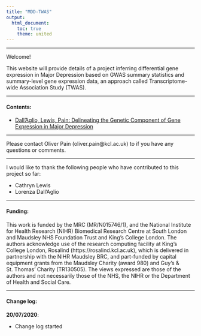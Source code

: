 ```yaml
---
title: "MDD-TWAS"
output: 
  html_document:
    toc: true
    theme: united
---
```


***

Welcome!

This website will provide details of a project inferring differential gene expression in Major Depression based on GWAS summary statistics and summary-level gene expression data, an approach called Transcriptome-wide Association Study (TWAS).

***

#### Contents:

* [Dall'Aglio, Lewis, Pain: Delineating the Genetic Component of Gene Expression in Major Depression](https://opain.github.io/MDD-TWAS/MDD_TWAS.html)

***

Please contact Oliver Pain (oliver.pain@kcl.ac.uk) to if you have any questions or comments.

***

I would like to thank the following people who have contributed to this project so far:

* Cathryn Lewis
* Lorenza Dall'Aglio

***

#### Funding:

This work is funded by the MRC (MR/N015746/1), and the National Institute for Health Research (NIHR) Biomedical Research Centre at South London and Maudsley NHS Foundation Trust and King’s College London. The authors acknowledge use of the research computing facility at King’s College London, Rosalind (https://rosalind.kcl.ac.uk), which is delivered in partnership with the NIHR Maudsley BRC, and part-funded by capital equipment grants from the Maudsley Charity (award 980) and Guy’s & St. Thomas’ Charity (TR130505). The views expressed are those of the authors and not necessarily those of the NHS, the NIHR or the Department of Health and Social Care. 

***

#### Change log:

**20/07/2020**:

* Change log started
